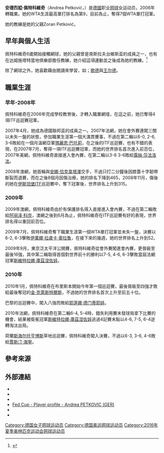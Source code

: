 {{blpsources|time=2020-03-17}}
{{noteTA
|G1=网球
}}
{{Infobox 网球
|姓名=Andrea Petkovic
|image= 2017 Citi Open Tennis 20170730-0053 (35467050113).jpg
|国籍={{GER}}
|生年=1987年
|生日={{birth date and age|mf=yes|1987|9|9}}
|出生地=[[图兹拉|图兹拉]]
|居住地=Griesheim
|身高=180
|体重=69
|持拍手=右
|反拍=双手
|转职业年=2006年
|球拍=
|球衣=
|球鞋=
|单打最高排名=9(2011年10月10日)
|双打最高排名=46(2014年7月14日)
|现单打排名=65(2022年5月23日)
|现双打排名=111(2022年5月23日)
|单打冠军头衔=7
|双打冠军头衔=1
|职业战绩=
|奖金=$8,536,364[[美元|美元]]
|澳网最好成绩=八強（[[2011年澳洲網球公開賽女子單打比賽|2011]]）
|法网最好成绩=四強（2014）
|温网最好成绩=第三輪（2011, 2014, 2015）
|美网最好成绩=八強（2011）
|大满贯个数=
|奥运会最好成绩=
}}
'''安德烈婭·佩特科維奇'''（Andrea Petković，{{bd|1987年|9月9日|catIdx=Petkovic, Andrea}}）是[[德國|德國]]职业[[网球|网球]]女运动员，2006年轉職業。她的WTA生涯最高單打排名為第9，目前為止，奪得7個WTA單打冠軍。

她的教練是她的父親Zoran Petković。

== 早年與個人生活 ==
佩特科維奇6歲開始接觸網球，她的父親曾是南斯拉夫台維斯盃的成員之一，也有在达姆施塔特當地俱樂部擔任教練，她介紹這項運動並之後成為她的教練。<ref name=wtatour>{{Cite web |url=http://www.sonyericssonwtatour.com/page/Player/Info/0,,12781~10087,00.html |title=存档副本 |access-date=2010-08-27 |archive-date=2020-10-25 |archive-url=https://web.archive.org/web/20201025202610/http://www.sonyericssonwtatour.com/page/Player/Info/0,,12781~10087,00.html |dead-url=no }}</ref>

除了網球之外，她喜歡藉由閱讀來學習，如；[[歌德|歌德]]與[[王尔德|王尔德]]。

== 職業生涯 ==
=== 早年-2008年 ===
佩特科維奇在2006年完成學校教育後，才轉入職業網壇，在這之前，她已奪得4項ITF巡迴賽冠軍。

2007年4月，她成為德國聯邦盃的成員之一。2007年法網，她在會外賽連闖三關以未失一盤的狀態，參加職業生涯第一個大滿貫賽事，不過在第二輪以6-0, 2-6, 3-6敗給在一個月溫網亞軍[[瑪麗恩·巴托莉|瑪麗恩·巴托莉]]，在之後的ITF巡迴賽，也有不錯的表現，在2007年7月，奪得一項ITF巡迴賽冠軍，而她的世界排名首次進入前百位，2007年美網，佩特科維奇直接進入會內賽，在第二輪以3-6 3-6敗給[[露絲·莎法洛法|露絲·莎法洛法]]。

2008年澳網，她首輪與[[安娜·恰克韋塔澤|安娜·恰克韋塔澤]]交手，不過只打二分鐘後因膝蓋十字韌帶斷裂而退賽，而在之後8個月因傷治療，她的排名下降到465，2008年11月，傷後的她在[[伊斯坦堡|伊斯坦堡]]ITF巡迴賽中，奪下冠軍後，世界排名上升到315。
=== 2009年 ===
2009年澳網，佩特科維奇由於有保護排名得入直接進入會內賽，不過在第二輪敗給[[阿丽泽·科奈|阿丽泽·科奈]]，澳網之後到6月為止，佩特科維奇在ITF巡迴賽有好的表現，世界排名得以重回前百位。

2009年7月，佩特科維奇奪下職業生涯第一個WTA單打冠軍並未失一盤，決賽以6-2, 6-3擊敗[[伊萬娜·拉盧卡·奧拉魯|伊萬娜·拉盧卡·奧拉魯]]，在接下來的幾週，她的世界排名上升到52。

2009年9月，東京泛太平洋公開賽，佩特科維奇從會外賽闖進會內賽，更晉級至最後16強，其中第二輪取得首個對世界前十的勝利以7-5, 4-6, 6-3擊敗當屆法網冠軍[[斯維特拉娜·庫茲涅佐娃|斯維特拉娜·庫茲涅佐娃]]。
=== 2010年 ===
2010年1月，佩特科維奇在布里斯本開始今年第一個巡迴賽，最後晉級至四強才敗給最後奪冠的[[金·克萊斯特爾斯|金·克萊斯特爾斯]]，不過她的世界排名首次上升至前五十位。

巴黎的巡迴賽中，闖入八強而敗給[[耶莲娜·德门蒂耶娃|耶莲娜·德门蒂耶娃]]。

2010年法網，佩特科維奇在第二輪6-4, 5-4時，錯失利用賽末發球局拿下比賽的機會，結果被衛冕冠軍[[斯維特拉娜·庫茲涅佐娃|斯維特拉娜·庫茲涅佐娃]]逃過4記賽末點以4-6, 7-5, 6-4逆轉淘汰出局。

荷蘭[[斯海尔托亨博斯|斯海尔托亨博斯]]草地巡迴賽，佩特科維奇闖入決賽，不過以6-3, 3-6, 4-6敗給[[賈斯汀·海寧|賈斯汀·海寧]]。
== 參考來源 ==
{{reflist}}

== 外部連結 ==
{{Commons category|Andrea Petkovic}}
* {{Official|http://www.andreapetkovic.de/}}
* {{WTA|10087}}
* {{ITF Profile|id=100002346}}
* [http://www.fedcup.com/en/players/player/profile.aspx?playerid=100002346 Fed Cup - Player profile - Andrea PETKOVIC (GER)] {{Wayback|url=http://www.fedcup.com/en/players/player/profile.aspx?playerid=100002346 |date=20160420194007 }}
* {{Facebook|petkovicandrea}}
* {{Twitter|andreapetkovic}}

{{网球选手前十名|wtasingles=y}}
{{normdaten}}
{{DEFAULTSORT:Petkovic, Andrea}}
[[Category:德国女子网球运动员|Category:德国女子网球运动员]]
[[Category:德国奥运网球运动员|Category:德国奥运网球运动员]]
[[Category:2016年夏季奥林匹克运动会网球运动员|Category:2016年夏季奥林匹克运动会网球运动员]]